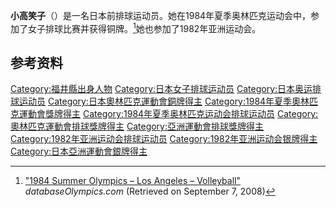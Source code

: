 {{Infobox sportsperson
| name           = 小高笑子
|show-medals=yes
|medaltemplates={{MedalSport | 女子[[排球|排球]]}}
{{MedalCountry | {{JPN}} }}
{{MedalCompetition|[[奥林匹克运动会|奥林匹克运动会]]}}
{{MedalBronze | [[1984年夏季奥林匹克运动会|1984年 洛杉矶]] |[[1984年夏季奧林匹克運動會排球比賽|女子团体]]}}
}}

'''小高笑子'''（{{bd|1962年|12月14日||}}）是一名日本前排球运动员。她在1984年夏季奥林匹克运动会中，参加了女子排球比赛并获得铜牌。<ref name=db-ol-VOL1964>[http://www.databaseolympics.com/games/gamessport.htm?g=21&sp=VOL "1984 Summer Olympics – Los Angeles – Volleyball"] {{webarchive|url=https://web.archive.org/web/20160404075002/http://databaseolympics.com/games/gamessport.htm?g=21&sp=VOL |date=2016-04-04 }} ''databaseOlympics.com'' (Retrieved on September 7, 2008)</ref>她也参加了1982年亚洲运动会。

==参考资料==
{{Reflist}}
{{DEFAULTSORT:Odaka Emiko}}
[[Category:福井縣出身人物|Category:福井縣出身人物]]
[[Category:日本女子排球运动员|Category:日本女子排球运动员]]
[[Category:日本奥运排球运动员|Category:日本奥运排球运动员]]
[[Category:日本奧林匹克運動會銅牌得主|Category:日本奧林匹克運動會銅牌得主]]
[[Category:1984年夏季奧林匹克運動會獎牌得主|Category:1984年夏季奧林匹克運動會獎牌得主]]
[[Category:1984年夏季奥林匹克运动会排球运动员|Category:1984年夏季奥林匹克运动会排球运动员]]
[[Category:奧林匹克運動會排球獎牌得主|Category:奧林匹克運動會排球獎牌得主]]
[[Category:亞洲運動會排球獎牌得主|Category:亞洲運動會排球獎牌得主]]
[[Category:1982年亚洲运动会排球运动员|Category:1982年亚洲运动会排球运动员]]
[[Category:1982年亚洲运动会银牌得主|Category:1982年亚洲运动会银牌得主]]
[[Category:日本亞洲運動會銀牌得主|Category:日本亞洲運動會銀牌得主]]